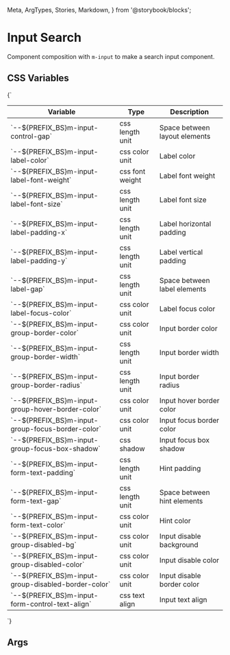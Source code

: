   Meta,
  ArgTypes,
  Stories,
  Markdown,
} from '@storybook/blocks';


# Input Search

Component composition with `m-input` to make a search input component.

## CSS Variables
<Markdown>
  {`

  | Variable                                              | Type            | Description                   |
  |-------------------------------------------------------|-----------------|-------------------------------|
  | \`--${PREFIX_BS}m-input-control-gap\`                 | css length unit | Space between layout elements |
  | \`--${PREFIX_BS}m-input-label-color\`                 | css color unit  | Label color                   |
  | \`--${PREFIX_BS}m-input-label-font-weight\`           | css font weight | Label font weight             |
  | \`--${PREFIX_BS}m-input-label-font-size\`             | css length unit | Label font size               |
  | \`--${PREFIX_BS}m-input-label-padding-x\`             | css length unit | Label horizontal padding      |
  | \`--${PREFIX_BS}m-input-label-padding-y\`             | css length unit | Label vertical padding        |
  | \`--${PREFIX_BS}m-input-label-gap\`                   | css length unit | Space between label elements  |
  | \`--${PREFIX_BS}m-input-label-focus-color\`           | css color unit  | Label focus color             |
  | \`--${PREFIX_BS}m-input-group-border-color\`          | css color unit  | Input border color            |
  | \`--${PREFIX_BS}m-input-group-border-width\`          | css length unit | Input border width            |
  | \`--${PREFIX_BS}m-input-group-border-radius\`         | css length unit | Input border radius           |
  | \`--${PREFIX_BS}m-input-group-hover-border-color\`    | css color unit  | Input hover border color      |
  | \`--${PREFIX_BS}m-input-group-focus-border-color\`    | css color unit  | Input focus border color      |
  | \`--${PREFIX_BS}m-input-group-focus-box-shadow\`      | css shadow      | Input focus box shadow        |
  | \`--${PREFIX_BS}m-input-form-text-padding\`           | css length unit | Hint padding                  |
  | \`--${PREFIX_BS}m-input-form-text-gap\`               | css length unit | Space between hint elements   |
  | \`--${PREFIX_BS}m-input-form-text-color\`             | css color unit  | Hint color                    |
  | \`--${PREFIX_BS}m-input-group-disabled-bg\`           | css color unit  | Input disable background      |
  | \`--${PREFIX_BS}m-input-group-disabled-color\`        | css color unit  | Input disable color           |
  | \`--${PREFIX_BS}m-input-group-disabled-border-color\` | css color unit  | Input disable border color    |
  | \`--${PREFIX_BS}m-input-form-control-text-align\`     | css text align  | Input text align              |

`}
</Markdown>

## Args
<Meta of={MInputSearchStories} />

<ArgTypes of={MInputSearchStories} />

<Stories />

